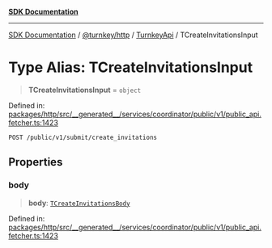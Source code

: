 [**SDK Documentation**](../../../../../README.mdx)

***

[SDK Documentation](../../../../../packages.mdx) / [@turnkey/http](../../../README.mdx) / [TurnkeyApi](../README.mdx) / TCreateInvitationsInput

# Type Alias: TCreateInvitationsInput

> **TCreateInvitationsInput** = `object`

Defined in: [packages/http/src/\_\_generated\_\_/services/coordinator/public/v1/public\_api.fetcher.ts:1423](https://github.com/tkhq/sdk/blob/e1b1a69bdd608320aaf03cc2dbbf68dc0c52b28d/packages/http/src/__generated__/services/coordinator/public/v1/public_api.fetcher.ts#L1423)

`POST /public/v1/submit/create_invitations`

## Properties

### body

> **body**: [`TCreateInvitationsBody`](TCreateInvitationsBody.mdx)

Defined in: [packages/http/src/\_\_generated\_\_/services/coordinator/public/v1/public\_api.fetcher.ts:1423](https://github.com/tkhq/sdk/blob/e1b1a69bdd608320aaf03cc2dbbf68dc0c52b28d/packages/http/src/__generated__/services/coordinator/public/v1/public_api.fetcher.ts#L1423)
